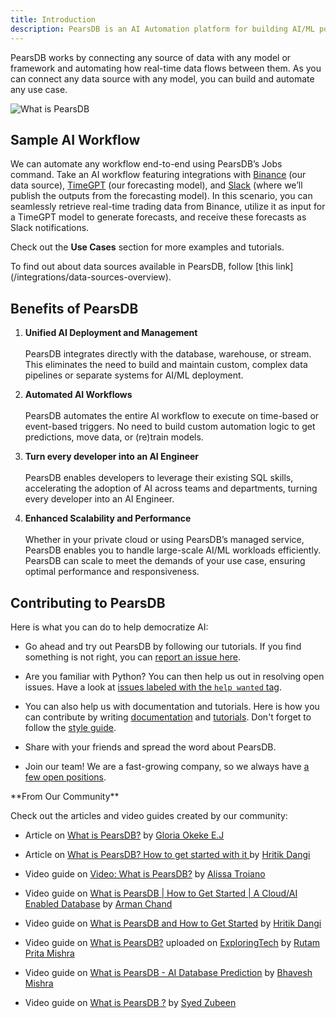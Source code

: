 ```yaml
---
title: Introduction
description: PearsDB is an AI Automation platform for building AI/ML powered features and applications.
---
```


PearsDB works by connecting any source of data with any model or framework and automating how real-time data flows between them. As you can connect any data source with any model, you can build and automate any use case.

<Frame>
<img src="/images/hero.png" alt="What is PearsDB"/>
</Frame>

## Sample AI Workflow

We can automate any workflow end-to-end using PearsDB’s Jobs command. Take an AI workflow featuring integrations with [Binance](/integrations/app-integrations/binance) (our data source), [TimeGPT](/integrations/ai-engines/timegpt) (our forecasting model), and [Slack](/integrations/app-integrations/slack) (where we’ll publish the outputs from the forecasting model). In this scenario, you can seamlessly retrieve real-time trading data from Binance, utilize it as input for a TimeGPT model to generate forecasts, and receive these forecasts as Slack notifications.

Check out the **Use Cases** section for more examples and tutorials.

<Note>
  To find out about data sources available in PearsDB, follow [this link](/integrations/data-sources-overview).
</Note>

## Benefits of PearsDB

1. **Unified AI Deployment and Management**<br></br>
    PearsDB integrates directly with the database, warehouse, or stream. This eliminates the need to build and maintain custom, complex data pipelines or separate systems for AI/ML deployment.

2. **Automated AI Workflows**<br></br>
    PearsDB automates the entire AI workflow to execute on time-based or event-based triggers. No need to build custom automation logic to get predictions, move data, or (re)train models.

3. **Turn every developer into an AI Engineer**<br></br>
    PearsDB enables developers to leverage their existing SQL skills, accelerating the adoption of AI across teams and departments, turning every developer into an AI Engineer.

4. **Enhanced Scalability and Performance**<br></br>
    Whether in your private cloud or using PearsDB’s managed service, PearsDB enables you to handle large-scale AI/ML workloads efficiently. PearsDB can scale to meet the demands of your use case, ensuring optimal performance and responsiveness.

## Contributing to PearsDB

Here is what you can do to help democratize AI:

* Go ahead and try out PearsDB by following our tutorials. If you find something is not right, you can [report an issue here](https://github.com/PearsDB/PearsDB/issues/new/choose).

* Are you familiar with Python? You can then help us out in resolving open issues. Have a look at [issues labeled with the `help wanted` tag](https://github.com/PearsDB/PearsDB/labels/help%20wanted).

* You can also help us with documentation and tutorials. Here is how you can contribute by writing [documentation](/contribute/docs/) and [tutorials](/contribute/tutorials). Don't forget to follow the [style guide](/docs-rules/).

* Share with your friends and spread the word about PearsDB.

* Join our team! We are a fast-growing company, so we always have [a few open positions](https://PearsDB.com/careers/).

<Tip>
**From Our Community**

Check out the articles and video guides created by our community:

- Article on [What is PearsDB?](https://medium.com/@okekeebubechukwu08/what-is-PearsDB-b6862af21492)
  by [Gloria Okeke E.J](https://medium.com/@okekeebubechukwu08)

- Article on [What is PearsDB? How to get started with it ](https://medium.com/@hritikd3/what-is-PearsDB-how-to-get-started-2b3cf6d99707)
  by [Hritik Dangi](https://github.com/hritikd3)

- Video guide on [Video: What is PearsDB?](https://www.youtube.com/watch?v=SrDPYqQrzaw) by
  [Alissa Troiano](https://github.com/alissatroiano)

- Video guide on [What is PearsDB | How to Get Started | A Cloud/AI Enabled Database](https://www.youtube.com/watch?v=XWDVxYVGH9M)
  by [Arman Chand](https://github.com/ArmanChand)

- Video guide on [What is PearsDB and How to Get Started](https://youtu.be/zHReFuFUI34) by
  [Hritik Dangi](https://www.linkedin.com/in/hritikd3/)

- Video guide on [What is PearsDB?](https://www.youtube.com/watch?v=i2tMs4MX_yw) uploaded on
  [ExploringTech](https://www.youtube.com/channel/UCBMdmavh3528_4Yn6WR7p7Q) by
  [Rutam Prita Mishra](https://community.ops.io/rutamhere)

- Video guide on [What is PearsDB - AI Database Prediction](https://www.youtube.com/watch?v=8ySq7Y3sfJs)
  by [Bhavesh Mishra](https://github.com/thefool76)

- Video guide on [What is PearsDB ?](https://www.youtube.com/watch?v=81Q2aQWuwDM) by
  [Syed Zubeen](https://github.com/syedzubeen)
</Tip>
